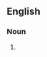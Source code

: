 {{also|helpdesks|help-desks}}

==English==

===Noun===
{{head|en|noun plural form}}

# {{plural of|help desk|lang=en}}